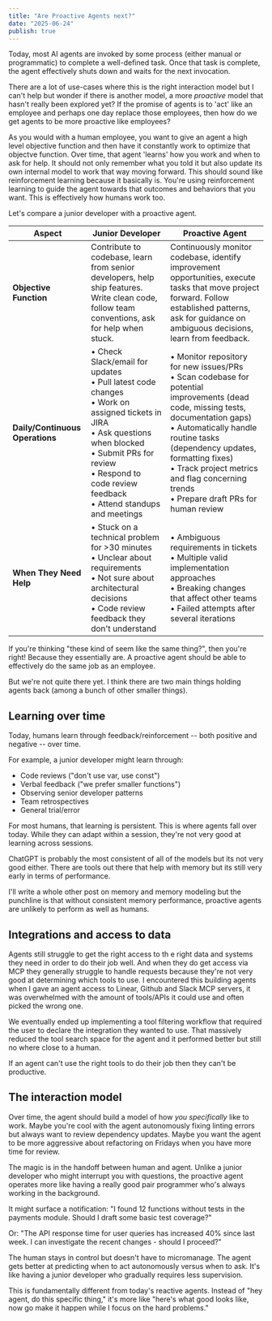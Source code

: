 ```yaml
---
title: "Are Proactive Agents next?"
date: "2025-06-24"
publish: true
---
```


Today, most AI agents are invoked by some process (either manual or programmatic) to complete a well-defined task. Once that task is complete, the agent effectively shuts down and waits for the next invocation.

There are a lot of use-cases
where this is the right interaction model but I can't help but wonder if there is another model, a more _proactive_ model that hasn't really been explored yet? If the promise of agents is to 'act' like an employee and perhaps one day replace those employees, then how do we get agents to be more proactive like employees?

As you would with a human employee, you want to give an agent a high level objective function and then have it constantly work to optimize that objectve function. Over time, that agent 'learns' how you work and when to ask for help. It should not only remember what you told it but also update its own internal model to work that way moving forward. This should sound like reinforcement learning because it basically is. You're using reinforcement learning to guide the agent towards that outcomes and behaviors that you want. This is effectively how humans work too.

Let's compare a junior developer with a proactive agent.

| **Aspect**                      | **Junior Developer**                                                                                                                                                                                                                        | **Proactive Agent**                                                                                                                                                                                                                                                                                                   |
| ------------------------------- | ------------------------------------------------------------------------------------------------------------------------------------------------------------------------------------------------------------------------------------------- | --------------------------------------------------------------------------------------------------------------------------------------------------------------------------------------------------------------------------------------------------------------------------------------------------------------------- |
| **Objective Function**          | Contribute to codebase, learn from senior developers, help ship features. Write clean code, follow team conventions, ask for help when stuck.                                                                                               | Continuously monitor codebase, identify improvement opportunities, execute tasks that move project forward. Follow established patterns, ask for guidance on ambiguous decisions, learn from feedback.                                                                                                                |
| **Daily/Continuous Operations** | • Check Slack/email for updates<br/>• Pull latest code changes<br/>• Work on assigned tickets in JIRA<br/>• Ask questions when blocked<br/>• Submit PRs for review<br/>• Respond to code review feedback<br/>• Attend standups and meetings | • Monitor repository for new issues/PRs<br/>• Scan codebase for potential improvements (dead code, missing tests, documentation gaps)<br/>• Automatically handle routine tasks (dependency updates, formatting fixes)<br/>• Track project metrics and flag concerning trends<br/>• Prepare draft PRs for human review |
| **When They Need Help**         | • Stuck on a technical problem for >30 minutes<br/>• Unclear about requirements<br/>• Not sure about architectural decisions<br/>• Code review feedback they don't understand                                                               | • Ambiguous requirements in tickets<br/>• Multiple valid implementation approaches<br/>• Breaking changes that affect other teams<br/>• Failed attempts after several iterations                                                                                                                                      |

If you're thinking "these kind of seem like the same thing?", then you're right! Because they essentially are. A proactive agent should be able to effectively do the same job as an employee.

But we're not quite there yet. I think there are two main things holding agents back (among a bunch of other smaller things).

## Learning over time

Today, humans learn through feedback/reinforcement -- both positive and negative -- over time.

For example, a junior developer might learn through:

- Code reviews ("don't use var, use const")
- Verbal feedback ("we prefer smaller functions")
- Observing senior developer patterns
- Team retrospectives
- General trial/error

For most humans, that learning is persistent. This is where agents fall over today. While they can adapt within a session, they're not very good at learning across sessions.

ChatGPT is probably the most consistent of all of the models but its not very good either. There are tools out there that help with memory but its still very early in terms of performance.

I'll write a whole other post on memory and memory modeling but the punchline is that without consistent memory performance, proactive agents are unlikely to perform as well as humans.

## Integrations and access to data

Agents still struggle to get the right access to th e right data and systems they need in order to do their job well. And when they do get access via MCP they generally struggle to handle requests because they're not very good at determining which tools to use. I encountered this building agents when I gave an agent access to Linear, Github and Slack MCP servers, it was overwhelmed with the amount of tools/APIs it could use and often picked the wrong one.

We eventually ended up implementing a tool filtering workflow that required the user to declare the integration they wanted to use. That massively reduced the tool search space for the agent and it performed better but still no where close to a human.

If an agent can't use the right tools to do their job then they can't be productive.

## The interaction model

Over time, the agent should build a model of how _you specifically_ like to work. Maybe you're cool with the agent autonomously fixing linting errors but always want to review dependency updates. Maybe you want the agent to be more aggressive about refactoring on Fridays when you have more time for review.

The magic is in the handoff between human and agent. Unlike a junior developer who might interrupt you with questions, the proactive agent operates more like having a really good pair programmer who's always working in the background.

It might surface a notification: "I found 12 functions without tests in the payments module. Should I draft some basic test coverage?"

Or: "The API response time for user queries has increased 40% since last week. I can investigate the recent changes - should I proceed?"

The human stays in control but doesn't have to micromanage. The agent gets better at predicting when to act autonomously versus when to ask. It's like having a junior developer who gradually requires less supervision.

This is fundamentally different from today's reactive agents. Instead of "hey agent, do this specific thing," it's more like "here's what good looks like, now go make it happen while I focus on the hard problems."
